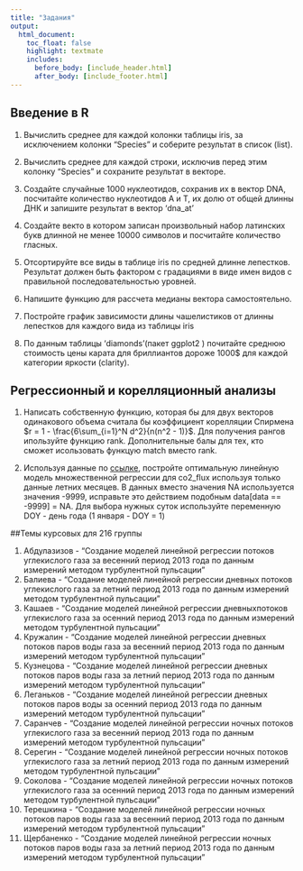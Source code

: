 ```yaml
---
title: "Задания"
output:
  html_document:
    toc_float: false
    highlight: textmate
    includes:
      before_body: [include_header.html]
      after_body: [include_footer.html]
---
```


## Введение в R 


1. Вычислить среднее для каждой колонки таблицы iris, за исключением колонки "Species" и соберите результат в список (list).

2. Вычислить среднее для каждой строки, исключив перед этим колонку "Species" и сохраните результат в векторе.

3. Создайте случайные 1000 нуклеотидов, сохранив их в вектор DNA, посчитайте количество нуклеотидов A и T, их долю от общей длинны ДНК и запишите результат в вектор 'dna_at'

4. Создайте векто в котором записан произвольный набор латинских букв длинной не менее 10000 символов и посчитайте количество гласных.

5. Отсортируйте все виды в таблице iris по средней длинне лепестков. Результат должен быть фактором с градациями в виде имен видов с правильной последовательностью уровней.

6. Напишите функцию для рассчета медианы вектора самостоятельно.

7. Постройте график зависимости длины чашелистиков от длинны лепестков для каждого вида из таблицы iris

8. По данным таблицы 'diamonds'(пакет ggplot2 ) почитайте среднюю стоимость цены карата для бриллиантов дороже 1000$ для каждой категории яркости (clarity).

## Регрессионный и корелляционный анализы

1. Написать собственную функцию, которая бы для двух векторов одинакового объема считала бы коэффициент корелляции Спирмена  $r = 1 - \frac{6\sum_{i=1}^N d^2}{n(n^2 - 1)}$.  Для получения рангов ипользуйте функцию rank. Дополнительные балы для тех, кто сможет исользовать функцую match вместо rank.

2. Используя данные по [ссылке][l1], постройте оптимальную линейную модель множественной регрессии для co2_flux используя только данные летних месяцев. В данных вместо значения NA используется значения -9999, исправьте это действием подобным data[data == -9999] = NA. Для выбора нужных суток используйте переменную DOY - день года (1 января - DOY = 1)

##Темы курсовых для 216 группы

1. Абдулазизов  - "Создание моделей линейной регрессии потоков углекислого газа за весенний период 2013 года по данным измерений методом турбулентной пульсации" 
2. Балиева - "Создание моделей линейной регрессии дневных потоков углекислого газа за летний период 2013 года по данным измерений методом турбулентной пульсации" 
3. Кашаев - "Создание моделей линейной регрессии дневныхпотоков углекислого газа за осенний период 2013 года по данным измерений методом турбулентной пульсации" 
4. Кружалин - "Создание моделей линейной регрессии дневных потоков паров воды газа за весенний период 2013 года по данным измерений методом турбулентной пульсации" 
5. Кузнецова - "Создание моделей линейной регрессии дневных потоков паров воды газа за летний период 2013 года по данным измерений методом турбулентной пульсации" 
6. Леганьков - "Создание моделей линейной регрессии дневных потоков паров воды за осенний период 2013 года по данным измерений методом турбулентной пульсации" 
7. Саранчев   - "Создание моделей линейной регрессии ночных потоков углекислого газа за весенний период 2013 года по данным измерений методом турбулентной пульсации" 
8. Серегин - "Создание моделей линейной регрессии ночных потоков углекислого газа за летний период 2013 года по данным измерений методом турбулентной пульсации" 
9. Соколова - "Создание моделей линейной регрессии ночных потоков углекислого газа за осенний период 2013 года по данным измерений методом турбулентной пульсации" 
10. Терешкина - "Создание моделей линейной регрессии ночных потоков паров воды газа за весенний период 2013 года по данным измерений методом турбулентной пульсации" 
11. Щербаненко - "Создание моделей линейной регрессии ночных потоков паров воды газа за летний период 2013 года по данным измерений методом турбулентной пульсации" 



[l1]:https://www.dropbox.com/s/erhs9hoj4vhrz0b/eddypro.csv?dl=1 
